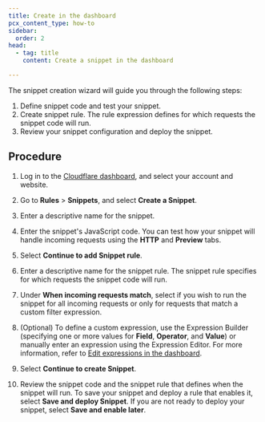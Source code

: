 ```yaml
---
title: Create in the dashboard
pcx_content_type: how-to
sidebar:
  order: 2
head:
  - tag: title
    content: Create a snippet in the dashboard

---
```


The snippet creation wizard will guide you through the following steps:

1. Define snippet code and test your snippet.
2. Create snippet rule. The rule expression defines for which requests the snippet code will run.
3. Review your snippet configuration and deploy the snippet.

## Procedure

1. Log in to the [Cloudflare dashboard](https://dash.cloudflare.com/), and select your account and website.

2. Go to **Rules** > **Snippets**, and select **Create a Snippet**.

3. Enter a descriptive name for the snippet.

4. Enter the snippet's JavaScript code. You can test how your snippet will handle incoming requests using the **HTTP** and **Preview** tabs.

5. Select **Continue to add Snippet rule**.

6. Enter a descriptive name for the snippet rule. The snippet rule specifies for which requests the snippet code will run.

7. Under **When incoming requests match**, select if you wish to run the snippet for all incoming requests or only for requests that match a custom filter expression.

8. (Optional) To define a custom expression, use the Expression Builder (specifying one or more values for **Field**, **Operator**, and **Value**) or manually enter an expression using the Expression Editor. For more information, refer to [Edit expressions in the dashboard](/ruleset-engine/rules-language/expressions/edit-expressions/).

9. Select **Continue to create Snippet**.

10. Review the snippet code and the snippet rule that defines when the snippet will run. To save your snippet and deploy a rule that enables it, select **Save and deploy Snippet**. If you are not ready to deploy your snippet, select **Save and enable later**.
